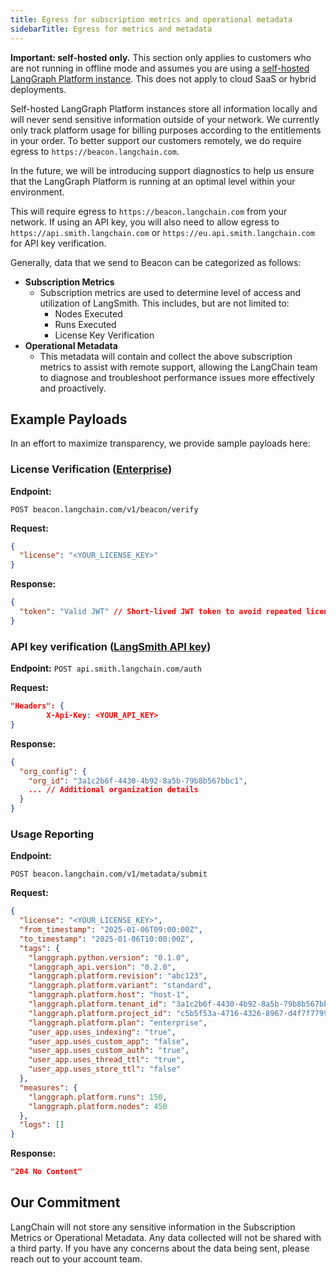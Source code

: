 ```yaml
---
title: Egress for subscription metrics and operational metadata
sidebarTitle: Egress for metrics and metadata
---
```


<Note> **Important: self-hosted only.** This section only applies to customers who are not running in offline mode and assumes you are using a [self-hosted LangGraph Platform instance](/langgraph-platform/deployment-options). This does not apply to cloud SaaS or hybrid deployments.</Note>

Self-hosted LangGraph Platform instances store all information locally and will never send sensitive information outside of your network. We currently only track platform usage for billing purposes according to the entitlements in your order. To better support our customers remotely, we do require egress to `https://beacon.langchain.com`.

In the future, we will be introducing support diagnostics to help us ensure that the LangGraph Platform is running at an optimal level within your environment.

<Warning>This will require egress to `https://beacon.langchain.com` from your network. If using an API key, you will also need to allow egress to `https://api.smith.langchain.com` or `https://eu.api.smith.langchain.com` for API key verification.</Warning>

Generally, data that we send to Beacon can be categorized as follows:

- **Subscription Metrics**
  - Subscription metrics are used to determine level of access and utilization of LangSmith. This includes, but are not limited to:
    - Nodes Executed
    - Runs Executed
    - License Key Verification
- **Operational Metadata**
  - This metadata will contain and collect the above subscription metrics to assist with remote support, allowing the LangChain team to diagnose and troubleshoot performance issues more effectively and proactively.

## Example Payloads

In an effort to maximize transparency, we provide sample payloads here:

### License Verification ([Enterprise](/langgraph-platform/plans))

**Endpoint:**

`POST beacon.langchain.com/v1/beacon/verify`

**Request:**

```json
{
  "license": "<YOUR_LICENSE_KEY>"
}
```

**Response:**

```json
{
  "token": "Valid JWT" // Short-lived JWT token to avoid repeated license checks
}
```

### API key verification ([LangSmith API key](https://smith.langchain.com/))

**Endpoint:**
`POST api.smith.langchain.com/auth`

**Request:**

```json
"Headers": {
        X-Api-Key: <YOUR_API_KEY>
}
```

**Response:**

```json
{
  "org_config": {
    "org_id": "3a1c2b6f-4430-4b92-8a5b-79b8b567bbc1",
    ... // Additional organization details
  }
}
```

### Usage Reporting

**Endpoint:**

`POST beacon.langchain.com/v1/metadata/submit`

**Request:**

```json
{
  "license": "<YOUR_LICENSE_KEY>",
  "from_timestamp": "2025-01-06T09:00:00Z",
  "to_timestamp": "2025-01-06T10:00:00Z",
  "tags": {
    "langgraph.python.version": "0.1.0",
    "langgraph_api.version": "0.2.0",
    "langgraph.platform.revision": "abc123",
    "langgraph.platform.variant": "standard",
    "langgraph.platform.host": "host-1",
    "langgraph.platform.tenant_id": "3a1c2b6f-4430-4b92-8a5b-79b8b567bbc1",
    "langgraph.platform.project_id": "c5b5f53a-4716-4326-8967-d4f7f7799735",
    "langgraph.platform.plan": "enterprise",
    "user_app.uses_indexing": "true",
    "user_app.uses_custom_app": "false",
    "user_app.uses_custom_auth": "true",
    "user_app.uses_thread_ttl": "true",
    "user_app.uses_store_ttl": "false"
  },
  "measures": {
    "langgraph.platform.runs": 150,
    "langgraph.platform.nodes": 450
  },
  "logs": []
}
```

**Response:**

```json
"204 No Content"
```

## Our Commitment

LangChain will not store any sensitive information in the Subscription Metrics or Operational Metadata. Any data collected will not be shared with a third party. If you have any concerns about the data being sent, please reach out to your account team.